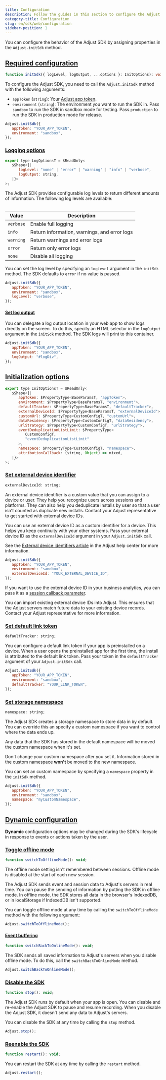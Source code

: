 ```yaml
---
title: Configuration
description: Follow the guides in this section to configure the Adjust SDK.
category-title: Configuration
slug: en/sdk/web/configuration
sidebar-position: 1
---
```


You can configure the behavior of the Adjust SDK by assigning properties in the `Adjust.initSdk` method.

## [Required configuration](required-configuration)

```ts title="Method signature"
function initSdk({ logLevel, logOutput, ...options }: InitOptions): void;
```

To configure the Adjust SDK, you need to call the `Adjust.initSdk` method with the following arguments:

-  `appToken` (`string`): Your [Adjust app token](https://help.adjust.com/en/article/app-token-and-reporting-currency#view-your-app-details).
-  `environment` (`string`): The environment you want to run the SDK in. Pass `sandbox` to run the SDK in sandbox mode for testing. Pass `production` to run the SDK in production mode for release.

```js
Adjust.initSdk({
   appToken: "YOUR_APP_TOKEN",
   environment: "sandbox",
});
```

### [Logging options](logging-options)

```js title="Interface declaration"
export type LogOptionsT = $ReadOnly<
   $Shape<{|
      logLevel: "none" | "error" | "warning" | "info" | "verbose",
      logOutput: string,
   |}>
>;
```

The Adjust SDK provides configurable log levels to return different amounts of information. The following log levels are available:

<Table>

| Value     | Description                                  |
| --------- | -------------------------------------------- |
| `verbose` | Enable full logging                          |
| `info`    | Return information, warnings, and error logs |
| `warning` | Return warnings and error logs               |
| `error`   | Return only error logs                       |
| `none`    | Disable all logging                          |

</Table>

You can set the log level by specifying an `logLevel` argument in the `initSdk` method. The SDK defaults to `error` if no value is passed.

```js {4}
Adjust.initSdk({
   appToken: "YOUR_APP_TOKEN",
   environment: "sandbox",
   logLevel: "verbose",
});
```

#### [Set log output](set-log-output)

You can delegate a log output location in your web app to show logs directly on the screen. To do this, specify an HTML selector in the `logOutput` argument in the `initSdk` method. The SDK logs will print to this container.

```js {4}
Adjust.initSdk({
   appToken: "YOUR_APP_TOKEN",
   environment: "sandbox",
   logOutput: "#logDiv",
});
```

## [Initialization options](initialization-options)

```js title="Interface declaration"
export type InitOptionsT = $ReadOnly<
   $Shape<{|
      appToken: $PropertyType<BaseParamsT, "appToken">,
      environment: $PropertyType<BaseParamsT, "environment">,
      defaultTracker: $PropertyType<BaseParamsT, "defaultTracker">,
      externalDeviceId: $PropertyType<BaseParamsT, "externalDeviceId">,
      customUrl: $PropertyType<CustomConfigT, "customUrl">,
      dataResidency: $PropertyType<CustomConfigT, "dataResidency">,
      urlStrategy: $PropertyType<CustomConfigT, "urlStrategy">,
      eventDeduplicationListLimit: $PropertyType<
         CustomConfigT,
         "eventDeduplicationListLimit"
      >,
      namespace: $PropertyType<CustomConfigT, "namespace">,
      attributionCallback: (string, Object) => mixed,
   |}>
>;
```

### [Set external device identifier](set-external-device-identifier)

```js title="Property declaration"
externalDeviceId: string;
```

An external device identifier is a custom value that you can assign to a device or user. They help you recognize users across sessions and platforms. They can also help you deduplicate installs by user so that a user isn't counted as duplicate new installs. Contact your Adjust representative to get started with external device IDs.

You can use an external device ID as a custom identifier for a device. This helps you keep continuity with your other systems. Pass your external device ID as the `externalDeviceId` argument in your `Adjust.initSdk` call.

<Callout type="seealso">

See the [External device identifiers article](https://help.adjust.com/en/article/external-device-identifiers) in the Adjust help center for more information.

</Callout>

```js {4}
Adjust.initSdk({
   appToken: "YOUR_APP_TOKEN",
   environment: "sandbox",
   externalDeviceId: "YOUR_EXTERNAL_DEVICE_ID",
});
```

If you want to use the external device ID in your business analytics, you can pass it as a [session callback parameter](/en/sdk/web/features/global-params).

You can import existing external device IDs into Adjust. This ensures that the Adjust servers match future data to your existing device records. Contact your Adjust representative for more information.

### [Set default link token](set-default-link-token)

```js title="Property declaration"
defaultTracker: string;
```

You can configure a default link token if your app is preinstalled on a device. When a user opens the preinstalled app for the first time, the install is attributed to the default link token. Pass your token in the `defaultTracker` argument of your `Adjust.initSdk` call.

```js {4}
Adjust.initSdk({
   appToken: "YOUR_APP_TOKEN",
   environment: "sandbox",
   defaultTracker: "YOUR_LINK_TOKEN",
});
```

### [Set storage namespace](set-storage-namespace)

```js title="Property declaration"
namespace: string;
```

The Adjust SDK creates a storage namespace to store data in by default. You can override this an specify a custom namespace if you want to control where the data ends up.

Any data that the SDK has stored in the default namespace will be moved the custom namespace when it's set.

<Callout type="warning">

Don't change your custom namespace after you set it. Information stored in the custom namespace **won't** be moved to the new namespace.

</Callout>

You can set an custom namespace by specifying a `namespace` property in the `initSdk` method.

```js {4}
Adjust.initSdk({
   appToken: "YOUR_APP_TOKEN",
   environment: "sandbox",
   namespace: "myCustomNamespace",
});
```

## [Dynamic configuration](dynamic-configuration)

**Dynamic** configuration options may be changed during the SDK's lifecycle in response to events or actions taken by the user.

### [Toggle offline mode](toggle-offline-mode)

```js title="Method signature"
function switchToOfflineMode(): void;
```

<Callout type="important">

The offline mode setting isn't remembered between sessions. Offline mode is disabled at the start of each new session.

</Callout>

The Adjust SDK sends event and session data to Adjust's servers in real time. You can pause the sending of information by putting the SDK in offline mode. In offline mode, the SDK stores all data in the browser's IndexedDB, or in localStorage if IndexedDB isn't supported.

You can toggle offline mode at any time by calling the `switchToOfflineMode` method with the following argument:

```js
Adjust.switchToOfflineMode();
```

#### [Event buffering](event-buffering)

```js title="Method signature"
function switchBackToOnlineMode(): void;
```

The SDK sends all saved information to Adjust's servers when you disable offline mode. To do this, call the `switchBackToOnlineMode` method.

```js
Adjust.switchBackToOnlineMode();
```

### [Disable the SDK](disable-the-sdk)

```js
function stop(): void;
```

The Adjust SDK runs by default when your app is open. You can disable and re-enable the Adjust SDK to pause and resume recording. When you disable the Adjust SDK, it doesn't send any data to Adjust's servers.

You can disable the SDK at any time by calling the `stop` method.

```js
Adjust.stop();
```

### [Reenable the SDK](reenable-the-sdk)

```js
function restart(): void;
```

You can restart the SDK at any time by calling the `restart` method.

```js
Adjust.restart();
```
